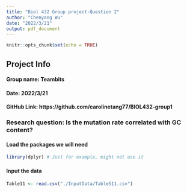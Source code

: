 ```yaml
---
title: "Biol 432 Group project-Question 2"
author: "Chenyang Wu"
date: "2022/3/21"
output: pdf_document
---
```


```r
knitr::opts_chunk$set(echo = TRUE)
```


## Project Info
#### **Group name**: Teambits
#### **Date**: 2022/3/21
#### **GitHub Link**: https://github.com/carolinetang77/BIOL432-group1


### Research question: Is the mutation rate correlated with GC content?

#### Load the packages we will need

```r
library(dplyr) # Just for example, might not use it
```

#### Input the data

```r
Table11 <- read.csv("./InputData/TableS11.csv")

```


